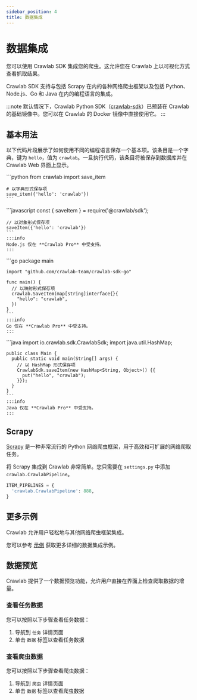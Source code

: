 ```yaml
---
sidebar_position: 4
title: 数据集成
---
```



# 数据集成

您可以使用 Crawlab SDK 集成您的爬虫。这允许您在 Crawlab 上以可视化方式查看抓取结果。

Crawlab SDK 支持与包括 Scrapy 在内的各种网络爬虫框架以及包括 Python、Node.js、Go 和 Java 在内的编程语言的集成。

:::note
默认情况下，Crawlab Python SDK（[crawlab-sdk](https://pypi.org/project/crawlab-sdk/)）已预装在 Crawlab 的基础镜像中。您可以在 Crawlab 的 Docker 镜像中直接使用它。
:::

## 基本用法

以下代码片段展示了如何使用不同的编程语言保存一个基本项。该条目是一个字典，键为 `hello`，值为 `crawlab`。一旦执行代码，该条目将被保存到数据库并在 Crawlab Web 界面上显示。

<Tabs defaultValue="python">
  <TabItem value="python" label="Python">
    ```python
    from crawlab import save_item

    # 以字典形式保存项
    save_item({'hello': 'crawlab'})
    ```
  </TabItem>
  <TabItem value="node" label="Node.js">
    ```javascript
    const { saveItem } = require('@crawlab/sdk');

    // 以对象形式保存项
    saveItem({'hello': 'crawlab'})
    ```
    :::info
    Node.js 仅在 **Crawlab Pro** 中受支持。
    :::
  </TabItem>
  <TabItem value="go" label="Go">
    ```go
    package main

    import "github.com/crawlab-team/crawlab-sdk-go"

    func main() {
      // 以映射形式保存项
      crawlab.SaveItem(map[string]interface{}{
        "hello": "crawlab",
      })
    }
    ```
    :::info
    Go 仅在 **Crawlab Pro** 中受支持。
    :::
  </TabItem>
  <TabItem value="java" label="Java">
    ```java
    import io.crawlab.sdk.CrawlabSdk;
    import java.util.HashMap;

    public class Main {
      public static void main(String[] args) {
        // 以 HashMap 形式保存项
        CrawlabSdk.saveItem(new HashMap<String, Object>() {{
          put("hello", "crawlab");
        }});
      }
    }
    ```
    :::info
    Java 仅在 **Crawlab Pro** 中受支持。
    :::
  </TabItem>
</Tabs>

## Scrapy

[Scrapy](https://scrapy.org) 是一种非常流行的 Python 网络爬虫框架，用于高效和可扩展的网络爬取任务。

将 Scrapy 集成到 Crawlab 非常简单。您只需要在 `settings.py` 中添加 `crawlab.CrawlabPipeline`。
```python
ITEM_PIPELINES = {
  'crawlab.CrawlabPipeline': 888,
}
```

## 更多示例

Crawlab 允许用户轻松地与其他网络爬虫框架集成。

您可以参考 [示例](/docs/category/examples) 获取更多详细的数据集成示例。

## 数据预览

Crawlab 提供了一个数据预览功能，允许用户直接在界面上检查爬取数据的增量。

### 查看任务数据

您可以按照以下步骤查看任务数据：

1. 导航到 `任务` 详情页面
2. 单击 `数据` 标签以查看任务数据

### 查看爬虫数据

您可以按照以下步骤查看爬虫数据：

1. 导航到 `爬虫` 详情页面
2. 单击 `数据` 标签以查看爬虫数据